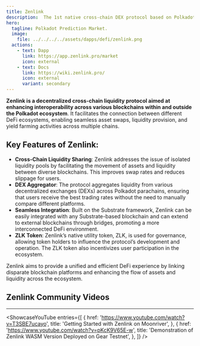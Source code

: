 ```yaml
---
title: Zenlink
description:  The 1st native cross-chain DEX protocol based on Polkadot.
hero:
  tagline: Polkadot Prediction Market.
  image: 
    file: ../../../../assets/dapps/defi/zenlink.png
  actions:
    - text: Dapp
      link: https://app.zenlink.pro/market
      icon: external
    - text: Docs
      link: https://wiki.zenlink.pro/
      icon: external
      variant: secondary
---
```



**Zenlink is a decentralized cross-chain liquidity protocol aimed at enhancing interoperability across various blockchains within and outside the Polkadot ecosystem**. It facilitates the connection between different DeFi ecosystems, enabling seamless asset swaps, liquidity provision, and yield farming activities across multiple chains.

## **Key Features of Zenlink:**
- **Cross-Chain Liquidity Sharing**: Zenlink addresses the issue of isolated liquidity pools by facilitating the movement of assets and liquidity between diverse blockchains. This improves swap rates and reduces slippage for users.
- **DEX Aggregator**: The protocol aggregates liquidity from various decentralized exchanges (DEXs) across Polkadot parachains, ensuring that users receive the best trading rates without the need to manually compare different platforms.
- **Seamless Integration**: Built on the Substrate framework, Zenlink can be easily integrated with any Substrate-based blockchain and can extend to external blockchains through bridges, promoting a more interconnected DeFi environment.
- **ZLK Token**: Zenlink’s native utility token, ZLK, is used for governance, allowing token holders to influence the protocol’s development and operation. The ZLK token also incentivizes user participation in the ecosystem.

Zenlink aims to provide a unified and efficient DeFi experience by linking disparate blockchain platforms and enhancing the flow of assets and liquidity across the ecosystem.


 ## Zenlink Community Videos
------------
<ShowcaseYouTube
  entries={[
    {
      href: 'https://www.youtube.com/watch?v=T3SBE7ucayo',
      title: 'Getting Started with Zenlink on Moonriver',
    },
        {
        href: 'https://www.youtube.com/watch?v=pKcK9V65E-w',
      title: 'Demonstration of Zenlink WASM Version Deployed on Gear Testnet',
    },
  ]} />